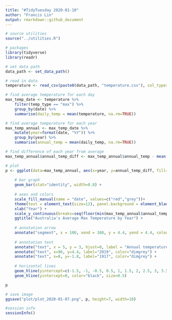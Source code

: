 ```yaml
---
title: "#TidyTuesday 2020-01-10"
author: "Francis Lin"
output: rmarkdown::github_document
---
```


```r
# source utilities
source("../utilities.R")

# packages
library(tidyverse)
library(readr)

# set data path
data_path <- set_data_path()
```


```r
# read in data
temperature <- read_csv(paste0(data_path, "temperature.csv"), col_types=cols(date = col_date(format="%Y-%m-%d")))
```


```r
# find average temperature for each day
max_temp_date <- temperature %>%
    filter(temp_type == "max") %>%
    group_by(date) %>% 
    summarise(daily_temp = mean(temperature, na.rm=TRUE))

# find average temperature for each year
max_temp_annual <- max_temp_date %>%
    mutate(year=format(date, "%Y")) %>%
    group_by(year) %>%
    summarise(annual_temp = mean(daily_temp, na.rm=TRUE))

# find difference of each year from average
max_temp_annual$annual_temp_diff <- max_temp_annual$annual_temp - mean(max_temp_annual[which(max_temp_annual$year %in% c(1960, 1961)),]$annual_temp)
```


```r
# plot
p <- ggplot(data=max_temp_annual, aes(x=year, y=annual_temp_diff, fill=factor(ifelse(year==2019,"Highlighted","Normal")))) +
    
    # bar graph
    geom_bar(stat="identity", width=0.8) +
    
    # axes and colors
    scale_fill_manual(name = "date", values=c("red","grey"))+
    theme(text = element_text(size=12), panel.background = element_blank(), panel.grid.major = element_blank(), axis.title.y=element_blank(), axis.text.x=element_blank(), axis.ticks.x=element_blank(), axis.ticks.y=element_blank(), legend.position="none") +
    xlab("Year") + 
    scale_y_continuous(breaks=seq(floor(min(max_temp_annual$annual_temp_diff)), ceiling(max(max_temp_annual$annual_temp_diff)), by=1), labels=function(x) {ifelse(x>=0, paste0("+", x, "°C"), paste0(x, "°C"))}) + 
    ggtitle("Australia's Average Max Temperature by Year") +
    
    # annotation arrow
    annotate("segment", x = 100, xend = 108, y = 4.4, yend = 4.4, colour = "red", size=0.5, alpha=1, arrow=arrow(length = unit(0.1, "inches"))) + 
    
    # annotation text
    annotate("text", x = 5, y = 3, hjust=0, label = "Annual temperature above or below\nthe 1960-1961 average", color="dimgrey") + 
    annotate("text", x=96, y=4.4, label="2019", color="dimgrey") + 
    annotate("text", x=8, y=-1.8, label="1917", color="dimgrey") + 
    
    # horizontal lines
    geom_hline(yintercept=c(-1.5, -1, -0.5, 0.5, 1, 1.5, 2, 2.5, 3, 3.5, 4), color="white", size=0.5) + 
    geom_hline(yintercept=0, color="black", size=0.5)

p
```


```r
# save image
ggsave("plot/plot_2020-01-07.png", p, height=7, width=10)
```


```r
#session info
sessionInfo()
```
